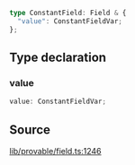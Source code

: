 ```ts
type ConstantField: Field & {
  "value": ConstantFieldVar;
};
```

## Type declaration

### value

```ts
value: ConstantFieldVar;
```

## Source

[lib/provable/field.ts:1246](https://github.com/o1-labs/o1js/blob/1ed4125b454628ef1e3e4d32dd416718a59702b8/src/lib/provable/field.ts#L1246)
